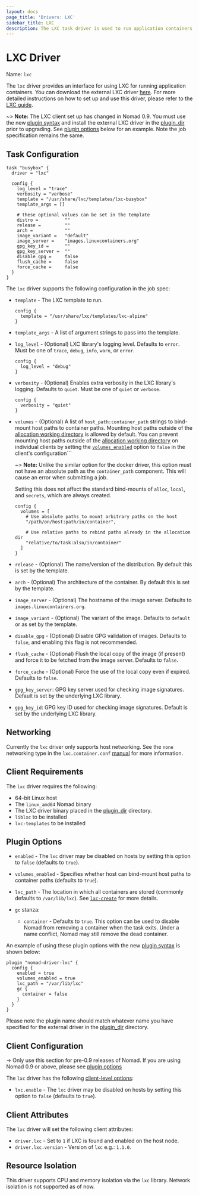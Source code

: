 ```yaml
---
layout: docs
page_title: 'Drivers: LXC'
sidebar_title: LXC
description: The LXC task driver is used to run application containers using LXC.
---
```


# LXC Driver

Name: `lxc`

The `lxc` driver provides an interface for using LXC for running application
containers. You can download the external LXC driver [here][lxc-driver]. For more detailed instructions on how to set up and use this driver, please refer to the [LXC guide][lxc-guide].

~> **Note:** The LXC client set up has changed in Nomad 0.9. You must use the new [plugin syntax][plugin] and install the external LXC driver in the [plugin_dir][plugin_dir] prior to upgrading. See [plugin options][plugin-options] below for an example. Note the job specification remains the same.

## Task Configuration

```hcl
task "busybox" {
  driver = "lxc"

  config {
    log_level = "trace"
    verbosity = "verbose"
    template = "/usr/share/lxc/templates/lxc-busybox"
    template_args = []

    # these optional values can be set in the template
    distro =          ""
    release =         ""
    arch =            ""
    image_variant =   "default"
    image_server =    "images.linuxcontainers.org"
    gpg_key_id =      ""
    gpg_key_server =  ""
    disable_gpg =     false
    flush_cache =     false
    force_cache =     false
  }
}
```

The `lxc` driver supports the following configuration in the job spec:

- `template` - The LXC template to run.

  ```hcl
  config {
    template = "/usr/share/lxc/templates/lxc-alpine"
  }
  ```

- `template_args` - A list of argument strings to pass into the template.

- `log_level` - (Optional) LXC library's logging level. Defaults to `error`.
  Must be one of `trace`, `debug`, `info`, `warn`, or `error`.

  ```hcl
  config {
    log_level = "debug"
  }
  ```

- `verbosity` - (Optional) Enables extra verbosity in the LXC library's
  logging. Defaults to `quiet`. Must be one of `quiet` or `verbose`.

  ```hcl
  config {
    verbosity = "quiet"
  }
  ```

- `volumes` - (Optional) A list of `host_path:container_path` strings to
  bind-mount host paths to container paths. Mounting host paths outside of the
  [allocation working directory] is allowed by default. You can prevent
  mounting host paths outside of the [allocation working directory] on
  individual clients by setting the [`volumes_enabled`](#volumes_enabled)
  option to `false` in the client's configuration```

  ~> **Note:** Unlike the similar option for the docker driver, this
  option must not have an absolute path as the `container_path`
  component. This will cause an error when submitting a job.

  Setting this does not affect the standard bind-mounts of `alloc`,
  `local`, and `secrets`, which are always created.

  ```hcl
  config {
    volumes = [
      # Use absolute paths to mount arbitrary paths on the host
      "/path/on/host:path/in/container",

      # Use relative paths to rebind paths already in the allocation dir
      "relative/to/task:also/in/container"
    ]
  }
  ```

- `release` - (Optional) The name/version of the distribution. By default this is set by the template.

- `arch` - (Optional) The architecture of the container. By default this is set by the template.

- `image_server` - (Optional) The hostname of the image server. Defaults to `images.linuxcontainers.org`.

- `image_variant` - (Optional) The variant of the image. Defaults to `default` or as set by the template.

- `disable_gpg` - (Optional) Disable GPG validation of images. Defaults to `false`, and enabling this flag is not recommended.

- `flush_cache` - (Optional) Flush the local copy of the image (if present) and force it to be fetched from the image server. Defaults to `false`.

- `force_cache` - (Optional) Force the use of the local copy even if expired. Defaults to `false`.

- `gpg_key_server`: GPG key server used for checking image signatures. Default is set by the underlying LXC library.

- `gpg_key_id`: GPG key ID used for checking image signatures. Default is set by the underlying LXC library.

## Networking

Currently the `lxc` driver only supports host networking. See the `none`
networking type in the `lxc.container.conf` [manual][lxc_man] for more
information.

## Client Requirements

The `lxc` driver requires the following:

- 64-bit Linux host
- The `linux_amd64` Nomad binary
- The LXC driver binary placed in the [plugin_dir][plugin_dir] directory.
- `liblxc` to be installed
- `lxc-templates` to be installed

## Plugin Options

- `enabled` - The `lxc` driver may be disabled on hosts by setting this option to `false` (defaults to `true`).

- `volumes_enabled`<a id="volumes_enabled"></a> - Specifies whether host can bind-mount host paths to container paths (defaults to `true`).

- `lxc_path` - The location in which all containers are stored (commonly defaults to `/var/lib/lxc`). See [`lxc-create`][lxc-create] for more details.

- `gc` stanza:
  - `container` - Defaults to `true`. This option can be used to disable Nomad
    from removing a container when the task exits. Under a name conflict,
    Nomad may still remove the dead container.

An example of using these plugin options with the new [plugin
syntax][plugin] is shown below:

```hcl
plugin "nomad-driver-lxc" {
  config {
    enabled = true
    volumes_enabled = true
    lxc_path = "/var/lib/lxc"
    gc {
      container = false
    }
  }
}
```

Please note the plugin name should match whatever name you have specified for the external driver in the [plugin_dir][plugin_dir] directory.

## Client Configuration

-> Only use this section for pre-0.9 releases of Nomad. If you are using Nomad
0.9 or above, please see [plugin options][plugin-options]

The `lxc` driver has the following [client-level options][client_options]:

- `lxc.enable` - The `lxc` driver may be disabled on hosts by setting this
  option to `false` (defaults to `true`).

## Client Attributes

The `lxc` driver will set the following client attributes:

- `driver.lxc` - Set to `1` if LXC is found and enabled on the host node.
- `driver.lxc.version` - Version of `lxc` e.g.: `1.1.0`.

## Resource Isolation

This driver supports CPU and memory isolation via the `lxc` library. Network
isolation is not supported as of now.

[lxc-create]: https://linuxcontainers.org/lxc/manpages/man1/lxc-create.1.html
[lxc-driver]: https://releases.hashicorp.com/nomad-driver-lxc
[lxc-guide]: https://learn.hashicorp.com/tutorials/nomad/plugin-lxc
[lxc_man]: https://linuxcontainers.org/lxc/manpages/man5/lxc.container.conf.5.html#lbAM
[plugin]: /docs/configuration/plugin
[plugin_dir]: /docs/configuration#plugin_dir
[plugin-options]: #plugin-options
[client_options]: /docs/configuration/client#options
[allocation working directory]: /docs/runtime/environment#task-directories 'Task Directories'
